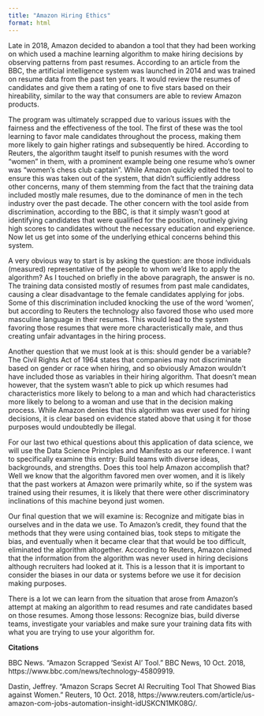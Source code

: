 ```yaml
---
title: "Amazon Hiring Ethics"
format: html
---
```


Late in 2018, Amazon decided to abandon a tool that they had been working on which used a machine learning algorithm to make hiring decisions by observing patterns from past resumes. According to an article from the BBC, the artificial intelligence system was launched in 2014 and was trained on resume data from the past ten years. It would review the resumes of candidates and give them a rating of one to five stars based on their hireability, similar to the way that consumers are able to review Amazon products.

The program was ultimately scrapped due to various issues with the fairness and the effectiveness of the tool. The first of these was the tool learning to favor male candidates throughout the process, making them more likely to gain higher ratings and subsequently be hired. According to Reuters, the algorithm taught itself to punish resumes with the word “women” in them, with a prominent example being one resume who’s owner was “women’s chess club captain”. While Amazon quickly edited the tool to ensure this was taken out of the system, that didn’t sufficiently address other concerns, many of them stemming from the fact that the training data included mostly male resumes, due to the dominance of men in the tech industry over the past decade. The other concern with the tool aside from discrimination, according to the BBC, is that it simply wasn’t good at identifying candidates that were qualified for the position, routinely giving high scores to candidates without the necessary education and experience. Now let us get into some of the underlying ethical concerns behind this system.

A very obvious way to start is by asking the question: are those individuals (measured) representative of the people to whom we’d like to apply the algorithm? As I touched on briefly in the above paragraph, the answer is no. The training data consisted mostly of resumes from past male candidates, causing a clear disadvantage to the female candidates applying for jobs. Some of this discrimination included knocking the use of the word ‘women’, but according to Reuters the technology also favored those who used more masculine language in their resumes. This would lead to the system favoring those resumes that were more characteristically male, and thus creating unfair advantages in the hiring process.

Another question that we must look at is this: should gender be a variable? The Civil Rights Act of 1964 states that companies may not discriminate based on gender or race when hiring, and so obviously Amazon wouldn’t have included those as variables in their hiring algorithm. That doesn’t mean however, that the system wasn’t able to pick up which resumes had characteristics more likely to belong to a man and which had characteristics more likely to belong to a woman and use that in the decision making process. While Amazon denies that this algorithm was ever used for hiring decisions, it is clear based on evidence stated above that using it for those purposes would undoubtedly be illegal.

For our last two ethical questions about this application of data science, we will use the Data Science Principles and Manifesto as our reference. I want to specifically examine this entry: Build teams with diverse ideas, backgrounds, and strengths. Does this tool help Amazon accomplish that? Well we know that the algorithm favored men over women, and it is likely that the past workers at Amazon were primarily white, so if the system was trained using their resumes, it is likely that there were other discriminatory inclinations of this machine beyond just women.

Our final question that we will examine is: Recognize and mitigate bias in ourselves and in the data we use. To Amazon’s credit, they found that the methods that they were using contained bias, took steps to mitigate the bias, and eventually when it became clear that that would be too difficult, eliminated the algorithm altogether. According to Reuters, Amazon claimed that the information from the algorithm was never used in hiring decisions although recruiters had looked at it. This is a lesson that it is important to consider the biases in our data or systems before we use it for decision making purposes.

There is a lot we can learn from the situation that arose from Amazon’s attempt at making an algorithm to read resumes and rate candidates based on those resumes. Among those lessons: Recognize bias, build diverse teams, investigate your variables and make sure your training data fits with what you are trying to use your algorithm for.

**Citations**

BBC News. “Amazon Scrapped 'Sexist AI' Tool.” BBC News, 10 Oct. 2018, https://www.bbc.com/news/technology-45809919.

Dastin, Jeffrey. “Amazon Scraps Secret AI Recruiting Tool That Showed Bias against Women.” Reuters, 10 Oct. 2018, https://www.reuters.com/article/us-amazon-com-jobs-automation-insight-idUSKCN1MK08G/.
